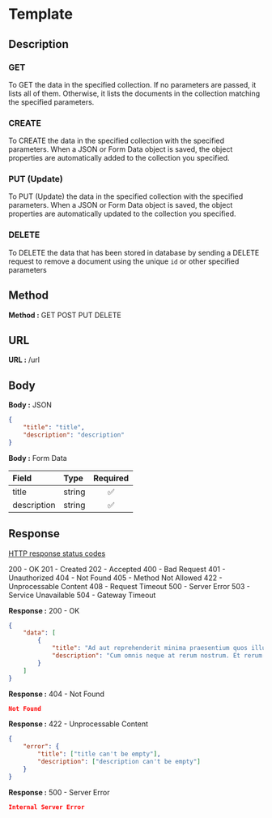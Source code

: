 
# Template

## Description

### GET

To <span className="text-blue-500 font-semibold">GET</span> the data in the specified collection. If no parameters are passed, it lists all of them.
Otherwise, it lists the documents in the collection matching the specified parameters.

### CREATE

To <span className="text-green-500 font-semibold">CREATE</span> the data in the specified collection with the specified parameters.
When a JSON or Form Data object is saved, the object properties are automatically added to the collection you specified.

### PUT (Update)

To <span className="text-orange-500 font-semibold">PUT</span> (Update) the data in the specified collection with the specified parameters.
When a JSON or Form Data object is saved, the object properties are automatically updated to the collection you specified.

### DELETE

To <span className="text-red-500 font-semibold">DELETE</span> the data that has been stored in database by sending a DELETE request to remove a document using the unique `id`
or other specified parameters

## Method

**Method :** <Badge>GET</Badge>
<Badge variant="success">POST</Badge>
<Badge variant="info">PUT</Badge>
<Badge variant="danger">DELETE</Badge>

## URL

**URL :** <Badge variant="dark">/url</Badge>

## Body

**Body :** <Badge variant="purple">JSON</Badge>

```json
{
	"title": "title",
	"description": "description"
}
```

**Body :** <Badge variant="purple">Form Data</Badge>

| Field       | Type   | Required |
| :---------- | :----- | :------: |
| title       | string |    ✅    |
| description | string |    ✅    |

## Response

[HTTP response status codes](https://developer.mozilla.org/en-US/docs/Web/HTTP/Status#information_responses)
<br/>
<div className="flex flex-wrap gap-y-2">
<BadgeOutline variant="success">200 - OK</BadgeOutline>
<BadgeOutline variant="success">201 - Created</BadgeOutline>
<BadgeOutline variant="success">202 - Accepted</BadgeOutline>
<BadgeOutline variant="warning">400 - Bad Request</BadgeOutline>
<BadgeOutline variant="warning">401 - Unauthorized</BadgeOutline>
<BadgeOutline variant="warning">404 - Not Found</BadgeOutline>
<BadgeOutline variant="warning">405 - Method Not Allowed</BadgeOutline>
<BadgeOutline variant="info">422 - Unprocessable Content</BadgeOutline>
<BadgeOutline variant="info">408 - Request Timeout</BadgeOutline>
<BadgeOutline variant="danger">500 - Server Error</BadgeOutline>
<BadgeOutline variant="danger">503 - Service Unavailable</BadgeOutline>
<BadgeOutline variant="danger">504 - Gateway Timeout</BadgeOutline>
</div>

**Response :** <BadgeOutline variant="success">200 - OK</BadgeOutline>

```json
{
	"data": [
		{
			"title": "Ad aut reprehenderit minima praesentium quos illum nihil.",
			"description": "Cum omnis neque at rerum nostrum. Et rerum adipisci magnam quibusdam architecto enim. Sint repellat..."
		}
	]
}
```

**Response :** <BadgeOutline variant="warning">404 - Not Found</BadgeOutline>

```json
Not Found
```

**Response :** <BadgeOutline variant="info">422 - Unprocessable Content</BadgeOutline>

```json
{
	"error": {
		"title": ["title can't be empty"],
		"description": ["description can't be empty"]
	}
}
```

**Response :** <BadgeOutline variant="danger">500 - Server Error</BadgeOutline>

```json
Internal Server Error
```
